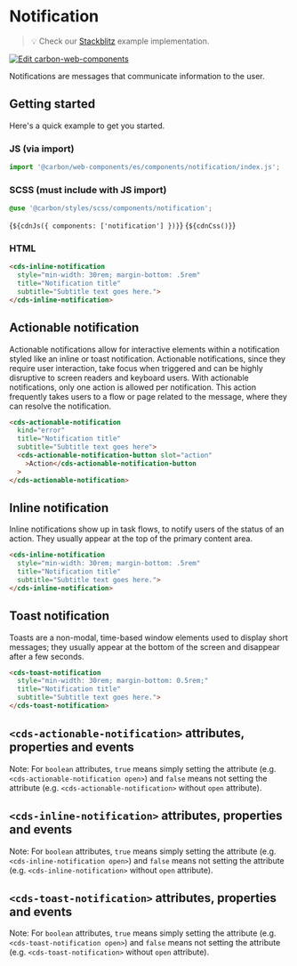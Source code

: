 
# Notification

> 💡 Check our
> [Stackblitz](https://stackblitz.com/github/carbon-design-system/carbon-for-ibm-dotcom/tree/main/packages/web-components/examples/stackblitz/basic/components/notification)
> example implementation.

[![Edit carbon-web-components](https://developer.stackblitz.com/img/open_in_stackblitz.svg)](https://stackblitz.com/github/carbon-design-system/carbon-for-ibm-dotcom/tree/main/packages/carbon-web-components/examples/stackblitz/basic/components/notification)

Notifications are messages that communicate information to the user.

## Getting started

Here's a quick example to get you started.

### JS (via import)

```javascript
import '@carbon/web-components/es/components/notification/index.js';
```

### SCSS (must include with JS import)

```css
@use '@carbon/styles/scss/components/notification';
```

<Markdown>{`${cdnJs({ components: ['notification'] })}`}</Markdown>
<Markdown>{`${cdnCss()}`}</Markdown>

### HTML

```html
<cds-inline-notification
  style="min-width: 30rem; margin-bottom: .5rem"
  title="Notification title"
  subtitle="Subtitle text goes here.">
</cds-inline-notification>
```

## Actionable notification

Actionable notifications allow for interactive elements within a notification
styled like an inline or toast notification. Actionable notifications, since
they require user interaction, take focus when triggered and can be highly
disruptive to screen readers and keyboard users. With actionable notifications,
only one action is allowed per notification. This action frequently takes users
to a flow or page related to the message, where they can resolve the
notification.

```html
<cds-actionable-notification
  kind="error"
  title="Notification title"
  subtitle="Subtitle text goes here">
  <cds-actionable-notification-button slot="action"
    >Action</cds-actionable-notification-button
  >
</cds-actionable-notification>
```

## Inline notification

Inline notifications show up in task flows, to notify users of the status of an
action. They usually appear at the top of the primary content area.

```html
<cds-inline-notification
  style="min-width: 30rem; margin-bottom: .5rem"
  title="Notification title"
  subtitle="Subtitle text goes here.">
</cds-inline-notification>
```

## Toast notification

Toasts are a non-modal, time-based window elements used to display short
messages; they usually appear at the bottom of the screen and disappear after a
few seconds.

```html
<cds-toast-notification
  style="min-width: 30rem; margin-bottom: 0.5rem;"
  title="Notification title"
  subtitle="Subtitle text goes here.">
</cds-toast-notification>
```

## `<cds-actionable-notification>` attributes, properties and events

Note: For `boolean` attributes, `true` means simply setting the attribute (e.g.
`<cds-actionable-notification open>`) and `false` means not setting the
attribute (e.g. `<cds-actionable-notification>` without `open` attribute).

<ArgTypes of="cds-actionable-notification" />

## `<cds-inline-notification>` attributes, properties and events

Note: For `boolean` attributes, `true` means simply setting the attribute (e.g.
`<cds-inline-notification open>`) and `false` means not setting the attribute
(e.g. `<cds-inline-notification>` without `open` attribute).

<ArgTypes of="cds-inline-notification" />

## `<cds-toast-notification>` attributes, properties and events

Note: For `boolean` attributes, `true` means simply setting the attribute (e.g.
`<cds-toast-notification open>`) and `false` means not setting the attribute
(e.g. `<cds-toast-notification>` without `open` attribute).

<ArgTypes of="cds-toast-notification" />
